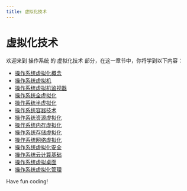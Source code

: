 ```yaml
---
title: 虚拟化技术
---
```


# 虚拟化技术

欢迎来到 操作系统 的 虚拟化技术 部分，在这一章节中，你将学到以下内容：

- [操作系统虚拟化概念](./0-operating-system-virtualization-concepts.mdx)
- [操作系统虚拟机](./1-operating-system-virtual-machine.mdx)
- [操作系统虚拟机监视器](./2-operating-system-virtual-machine-monitor.mdx)
- [操作系统全虚拟化](./3-full-virtualization-of-the-operating-system.mdx)
- [操作系统半虚拟化](./4-operating-system-semi-virtualization.mdx)
- [操作系统容器技术](./5-operating-system-container-technology.mdx)
- [操作系统资源虚拟化](./6-operating-system-resource-virtualization.mdx)
- [操作系统内存虚拟化](./7-operating-system-memory-virtualization.mdx)
- [操作系统存储虚拟化](./8-operating-system-storage-virtualization.mdx)
- [操作系统网络虚拟化](./9-operating-system-network-virtualization.mdx)
- [操作系统虚拟化安全](./10-operating-system-virtualization-security.mdx)
- [操作系统云计算基础](./11-operating-system-cloud-computing-fundamentals.mdx)
- [操作系统虚拟桌面](./12-os-virtual-desktop.mdx)
- [操作系统虚拟化管理](./13-operating-system-virtualization-management.mdx)

Have fun coding!